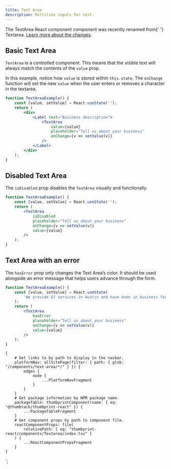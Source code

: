 ```yaml
---
title: Text Area
description: Multiline inputs for text.
---
```



<ComponentHeader data={props.data} />

<Alert type="warning" title="This component was recently renamed">
    The <InlineCode>TextArea</InlineCode> React component component was recently renamed from{' '}
    <InlineCode>Textarea</InlineCode>.
    <a href="https://github.com/thumbtack/thumbprint/issues/566">Learn more about the changes</a>.
</Alert>

## Basic Text Area

`TextArea` is a controlled component. This means that the visible text will always match the contents of the `value` prop.

In this example, notice how `value` is stored within `this.state`. The `onChange` function will set the new `value` when the user enters or removes a character in the textarea.

```jsx
function TextAreaExample() {
    const [value, setValue] = React.useState('');
    return (
        <div>
            <Label text="Business description">
                <TextArea
                    value={value}
                    placeholder="Tell us about your business"
                    onChange={v => setValue(v)}
                />
            </Label>
        </div>
    );
}
```

## Disabled Text Area

The `isDisabled` prop disables the `TextArea` visually and functionally.

```jsx
function TextAreaExample() {
    const [value, setValue] = React.useState('');
    return (
        <TextArea
            isDisabled
            placeholder="Tell us about your business"
            onChange={v => setValue(v)}
            value={value}
        />
    );
}
```

## Text Area with an error

The `hasError` prop only changes the Text Area’s color. It should be used alongside an error message that helps users advance through the form.

```jsx
function TextAreaExample() {
    const [value, setValue] = React.useState(
        'We provide DJ services in Austin and have been in business for 25 years.',
    );
    return (
        <TextArea
            hasError
            placeholder="Tell us about your business"
            onChange={v => setValue(v)}
            value={value}
        />
    );
}
```

<ComponentFooter data={props.data} />

    {
        # Get links to by path to display in the navbar.
        platformNav: allSitePage(filter: { path: { glob: "/components/text-area/*/" } }) {
            edges {
                node {
                    ...PlatformNavFragment
                }
            }
        }
        # Get package information by NPM package name.
        packageTable: thumbprintComponent(name: { eq: "@thumbtack/thumbprint-react" }) {
            ...PackageTableFragment
        }
        # Get component props by path to component file.
        reactComponentProps: file(
            relativePath: { eq: "thumbprint-react/components/Textarea/index.tsx" }
        ) {
            ...ReactComponentPropsFragment
        }
    }
`;
